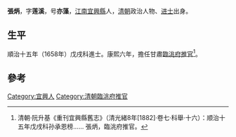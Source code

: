 {{Otheruses|other=名为张炳的其他人物|张炳}}

'''張炳'''，字'''莲溪'''，号'''亦藻'''，[[江南|江南]][[宜興縣|宜興縣]]人，[[清朝|清朝]]政治人物、[[进士|进士]]出身。

== 生平 ==
順治十五年（1658年）戊戌科進士。康熙六年，擔任甘肅[[臨洮府|臨洮府]][[推官|推官]]<ref>清朝·阮升基《重刊宜興縣舊志》（清光緒8年[1882]·卷七·科舉·十六）：顺治十五年戊戌科孙承恩榜…… 張炳，臨洮府推官。</ref>。

==參考==
{{reflist}}

{{順治十五年戊戌科殿試金榜}}

{{Authority control}}

{{DEFAULTSORT:Zhang張}}
[[Category:宜興人|Category:宜興人]]
[[Category:清朝臨洮府推官|Category:清朝臨洮府推官]]


{{清朝人物小作品}}